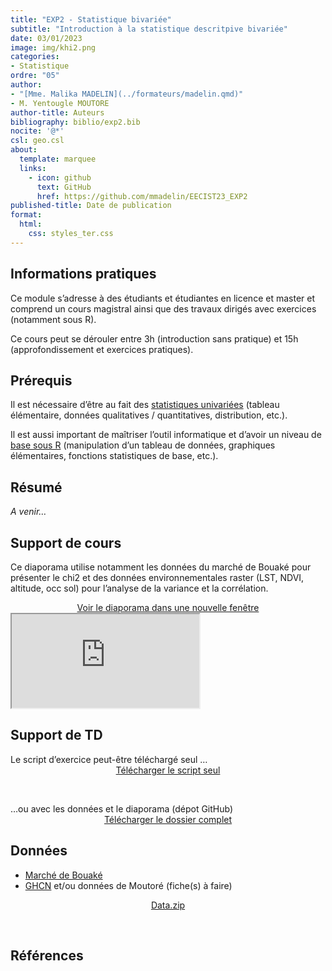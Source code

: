 ```yaml
---
title: "EXP2 - Statistique bivariée"
subtitle: "Introduction à la statistique descritpive bivariée"
date: 03/01/2023
image: img/khi2.png
categories: 
- Statistique
ordre: "05" 
author: 
- "[Mme. Malika MADELIN](../formateurs/madelin.qmd)"
- M. Yentougle MOUTORE
author-title: Auteurs
bibliography: biblio/exp2.bib
nocite: '@*'
csl: geo.csl
about:
  template: marquee
  links:
    - icon: github
      text: GitHub
      href: https://github.com/mmadelin/EECIST23_EXP2
published-title: Date de publication 
format:
  html: 
    css: styles_ter.css
---
```


<!-- ::: {#contrib} -->

<!-- ### Contributeur·rice·s -->

<!-- Hugues Pecout, ... -->

<!-- ::: -->

## <i class="bi bi-info-circle"></i> Informations pratiques

Ce module s'adresse à des étudiants et étudiantes en licence et master et comprend un cours magistral ainsi que des travaux dirigés avec exercices (notamment sous R).

Ce cours peut se dérouler entre 3h (introduction sans pratique) et 15h (approfondissement et exercices pratiques).

## <i class="bi bi-ui-checks-grid"></i> Prérequis

Il est nécessaire d'être au fait des [statistiques univariées](exp1_uni.qmd) (tableau élémentaire, données qualitatives / quantitatives, distribution, etc.).

Il est aussi important de maîtriser l'outil informatique et d'avoir un niveau de [base sous R](out1_r.qmd) (manipulation d'un tableau de données, graphiques élémentaires, fonctions statistiques de base, etc.).

## <i class="bi bi-bookmark"></i> Résumé

*A venir...*

## <i class="bi bi-person-video3"></i> Support de cours

Ce diaporama utilise notamment les données du marché de Bouaké pour présenter le chi2 et des données environnementales raster (LST, NDVI, altitude, occ sol) pour l'analyse de la variance et la corrélation.

<center><a href="https://mmadelin.github.io/EECIST23_EXP2/EXP2_statsbivar.html#/title-slide" class="btn btn-warning" role="button" aria-disabled="true"><i class="bi bi-eye" target="_blank" rel="noopener noreferrer"></i>Voir le diaporama dans une nouvelle fenêtre</a></center>

<object class="slide" data="support/introR_seance2_diapo.pdf" type="application/pdf">

<iframe class="slide" src="https://mmadelin.github.io/EECIST23_EXP2/EXP2_statsbivar.html#/title-slide">

</iframe>

<!-- ::: {#url} -->

<!-- <i class="bi bi-cloud-arrow-down-fill"></i> [Télécharger</i>]() -->

<!-- ::: -->

</object>

## <i class="bi bi-person-video3"></i> Support de TD

Le script d'exercice peut-être téléchargé seul ...
<center><a href="support/EXP2_ExoPratique.R" class="btn btn-warning" role="button" aria-disabled="true"><i class="bi bi-eye" target="_blank" rel="noopener noreferrer"></i>Télécharger le script seul</a></center>
\

...ou avec les données et le diaporama (dépot GitHub)
<center><a href="https://github.com/mmadelin/EECIST23_EXP2/archive/refs/heads/main.zip" class="btn btn-warning" role="button" aria-disabled="true"><i class="bi bi-eye" target="_blank" rel="noopener noreferrer"></i> Télécharger le dossier complet </a></center>
<!-- Exercices pratiques : précipitations en Afrique de l'Ouest (données climatiques GHCN) pour quanti-quanti ; exemple(s) à partir du tableau de Moutoré ?? // seulement des exemples à partir du tableau de Moutoré ?? -->

## <i class="bi bi-clipboard-data"></i> Données

-   [Marché de Bouaké](../donnees/mar_bouake_2018.qmd)
-   [GHCN](../donnees/pre_calif_1965.qmd) et/ou données de Moutoré (fiche(s) à faire)

<center><a href="" class="btn btn-info" role="button" aria-disabled="true"><i class="bi bi-cloud-arrow-down" target="_blank" rel="noopener noreferrer"></i> Data.zip</a></center>

\

## <i class="bi bi-file-earmark-text"></i> Références

::: {#refs}
:::
